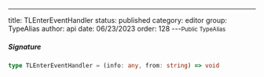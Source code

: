 ---
title: TLEnterEventHandler
status: published
category: editor
group: TypeAlias
author: api
date: 06/23/2023
order: 128
---<Small>Public TypeAlias</Small>




##### Signature


```ts
type TLEnterEventHandler = (info: any, from: string) => void
```

